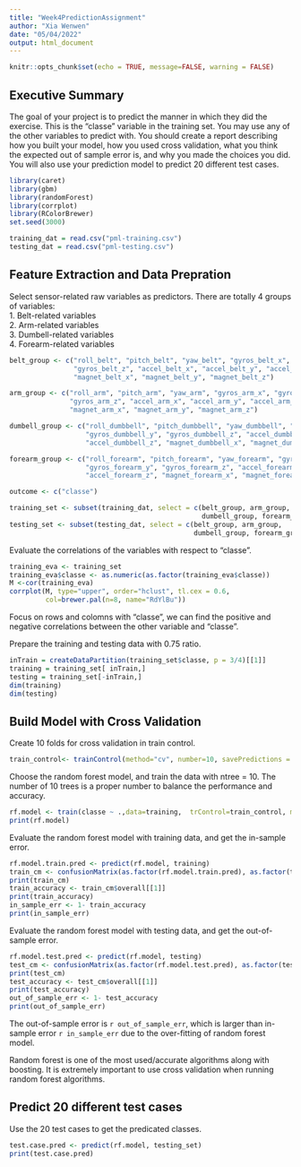 ```yaml
---
title: "Week4PredictionAssignment"
author: "Xia Wenwen"
date: "05/04/2022"
output: html_document
---
```


```r
knitr::opts_chunk$set(echo = TRUE, message=FALSE, warning = FALSE)
```

## Executive Summary

The goal of your project is to predict the manner in which they did the exercise. This is the "classe" variable in the training set. You may use any of the other variables to predict with. You should create a report describing how you built your model, how you used cross validation, what you think the expected out of sample error is, and why you made the choices you did. You will also use your prediction model to predict 20 different test cases.   

```r
library(caret)
library(gbm)
library(randomForest)
library(corrplot)
library(RColorBrewer)
set.seed(3000)

training_dat = read.csv("pml-training.csv")
testing_dat = read.csv("pml-testing.csv")
```

## Feature Extraction and Data Prepration
Select sensor-related raw variables as predictors. There are totally 4 groups of variables:  
1. Belt-related variables  
2. Arm-related variables  
3. Dumbell-related variables  
4. Forearm-related variables  

```r
belt_group <- c("roll_belt", "pitch_belt", "yaw_belt", "gyros_belt_x", "gyros_belt_y",
                "gyros_belt_z", "accel_belt_x", "accel_belt_y", "accel_belt_z", 
                "magnet_belt_x", "magnet_belt_y", "magnet_belt_z")

arm_group <- c("roll_arm", "pitch_arm", "yaw_arm", "gyros_arm_x", "gyros_arm_y",
               "gyros_arm_z", "accel_arm_x", "accel_arm_y", "accel_arm_z",
               "magnet_arm_x", "magnet_arm_y", "magnet_arm_z")

dumbell_group <- c("roll_dumbbell", "pitch_dumbbell", "yaw_dumbbell", "gyros_dumbbell_x",
                   "gyros_dumbbell_y", "gyros_dumbbell_z", "accel_dumbbell_x", "accel_dumbbell_y",
                   "accel_dumbbell_z", "magnet_dumbbell_x", "magnet_dumbbell_y", "magnet_dumbbell_z")

forearm_group <- c("roll_forearm", "pitch_forearm", "yaw_forearm", "gyros_forearm_x", 
                   "gyros_forearm_y", "gyros_forearm_z", "accel_forearm_x", "accel_forearm_y",
                   "accel_forearm_z", "magnet_forearm_x", "magnet_forearm_y", "magnet_forearm_z")

outcome <- c("classe")

training_set <- subset(training_dat, select = c(belt_group, arm_group, 
                                                dumbell_group, forearm_group, outcome))
testing_set <- subset(testing_dat, select = c(belt_group, arm_group,
                                              dumbell_group, forearm_group))
```

Evaluate the correlations of the variables with respect to "classe".  
```r
training_eva <- training_set
training_eva$classe <- as.numeric(as.factor(training_eva$classe))
M <-cor(training_eva)
corrplot(M, type="upper", order="hclust", tl.cex = 0.6,
         col=brewer.pal(n=8, name="RdYlBu"))
```
  
Focus on rows and colomns with "classe", we can find the positive and negative correlations 
between the other variable and "classe".  

Prepare the training and testing data with 0.75 ratio.  
``` r
inTrain = createDataPartition(training_set$classe, p = 3/4)[[1]]
training = training_set[ inTrain,]
testing = training_set[-inTrain,]
dim(training)
dim(testing)
```
  
## Build Model with Cross Validation  
Create 10 folds for cross validation in train control.  
```r
train_control<- trainControl(method="cv", number=10, savePredictions = TRUE)
```
Choose the random forest model, and train the data with ntree = 10.  The number of 10 trees is 
a proper number to balance the performance and accuracy. 
```r
rf.model <- train(classe ~ .,data=training,  trControl=train_control, method="rf", prox=FALSE, ntree=10)
print(rf.model)
```
  
Evaluate the random forest model with training data, and get the in-sample error.  
```r
rf.model.train.pred <- predict(rf.model, training)
train_cm <- confusionMatrix(as.factor(rf.model.train.pred), as.factor(training$classe))
print(train_cm)
train_accuracy <- train_cm$overall[[1]]
print(train_accuracy)
in_sample_err <- 1- train_accuracy
print(in_sample_err)
```

Evaluate the random forest model with testing data, and get the out-of-sample error.  
```r
rf.model.test.pred <- predict(rf.model, testing)
test_cm <- confusionMatrix(as.factor(rf.model.test.pred), as.factor(testing$classe))
print(test_cm)
test_accuracy <- test_cm$overall[[1]]
print(test_accuracy)
out_of_sample_err <- 1- test_accuracy
print(out_of_sample_err)
```
The out-of-sample error is `r out_of_sample_err`, which is larger than in-sample error `r in_sample_err` 
due to the over-fitting of random forest model.  

Random forest is one of the most used/accurate algorithms along with boosting. 
It is extremely important to use cross validation when running random forest algorithms.  

## Predict 20 different test cases  
Use the 20 test cases to get the predicated classes.  
```r
test.case.pred <- predict(rf.model, testing_set)
print(test.case.pred)
```
  



